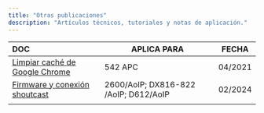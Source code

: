 ```yaml
---
title: "Otras publicaciones"
description: "Artículos técnicos, tutoriales y notas de aplicación."
---
```


| **DOC**                                                                                                                               | **APLICA PARA**                       | **FECHA** |
| :------------------------------------------------------------------------------------------------------------------------------------ | ------------------------------------- | --------- |
| [Limpiar caché de Google Chrome](http://www.solidyne.dx.com.ar/wordpress-files/DW/doc-guides/Nota_Limpiar_cache_GoogleChrome.pdf)     | 542 APC                               | 04/2021   |
| [Firmware y conexión shoutcast](http://www.solidyne.dx.com.ar/wordpress-files/DW/doc-guides/CODEC-firmware_STL_Icecast_shoutcast.pdf) | 2600/AoIP; DX816-822 /AoIP; D612/AoIP | 02/2024   |
|                                                                                                                                       |                                       |           |